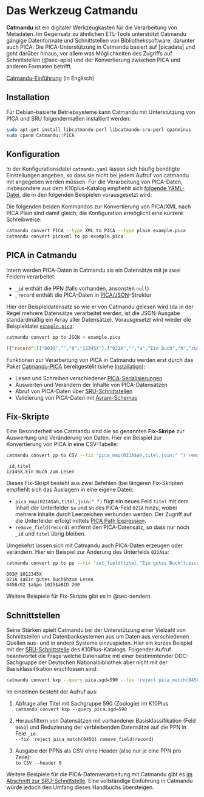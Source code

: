 # Das Werkzeug Catmandu {#sec-catmandu}

**Catmandu** ist ein digitaler Werkzeugkasten für die Verarbeitung von Metadaten. Im Gegensatz zu ähnlichen ETL-Tools unterstützt Catmandu gängige Datenformate und Schnittstellen von Bibliothekssoftware, darunter auch PICA. Die PICA-Unterstützung in Catmandu basiert auf [picadata] und geht darüber hinaus, vor allem was Möglichkeiten des Zugriffs auf Schnittstellen (@sec-apis) und der Konvertierung zwischen PICA und anderen Formaten betrifft.

::: {.callout-note appearance="simple"}
[Catmandu-Einführung](https://metacpan.org/pod/Catmandu::Introduction) (in Englisch)
:::

## Installation

Für Debian-basierte Betriebsysteme kann Catmandu mit Unterstützung von PICA und SRU folgendermaßen installiert werden:

~~~bash
sudo apt-get install libcatmandu-perl libcatmandu-sru-perl cpanminus
sudo cpanm Catmandu::PICA
~~~

## Konfiguration

In der Konfigurationsdatei `catmandu.yaml` lassen sich häufig benötigte Einstellungen angeben, so dass sie nicht bei jedem Aufruf von catmandu mit angegeben werden müssen. Für die Verarbeitung von PICA-Daten, insbesondere aus dem K10plus-Katalog empfiehlt sich [folgende YAML-Datei](catmandu.yaml ':ignore'), die in den folgenden Beispielen vorausgesetzt wird:

[](catmandu.yaml ':include :type=code yaml')

Die folgenden beiden Kommandos zur Konvertierung von PICA/XML nach PICA Plain sind damit gleich; die Konfiguration ermöglicht eine kürzere Schreibweise:

~~~bash
catmandu convert PICA --type XML to PICA --type plain example.pica
catmandu convert picaxml to pp example.pica
~~~

## PICA in Catmandu

Intern werden PICA-Daten in Catmandu als ein Datensätze mit je zwei Feldern verarbeitet:

* `_id` enthält die PPN (falls vorhanden, ansonsten `null`)
* `_record` enthält die PICA-Daten in [PICA/JSON](https://format.gbv.de/pica/json)-Struktur

Hier der Beispieldatensatz so wie er von Catmandu gelesen wird (da in der Regel mehrere Datensätze verarbeitet werden, ist die JSON-Ausgabe standardmäßig ein Array aller Datensätze). Vorausgesetzt wird wieder die Beispieldatei [`example.pica`](example.pica ':ignore'):

~~~bash
catmandu convert pp to JSON < example.pica
~~~

~~~json
[{"record":[["003@","","0","12345X"],["021A","","a","Ein Buch","h","zum Lesen"],["045B","02","a","Spo 1025","a","BID 200"]],"_id":"12345X"}]
~~~

Funktionen zur Verarbeitung von PICA in Catmandu werden erst durch das Paket [Catmandu-PICA](https://metacpan.org/release/Catmandu-PICA) bereitgestellt (siehe [Installation](#installation)):

* Lesen und Schreiben verschiedener [PICA-Serialisierungen](formate.qmd#serialisierungen)
* Auswerten und Verändern der Inhalte von PICA-Datensätzen
* Abruf von PICA-Daten über [SRU-Schnittstellen](schnittstellen.qmd#sru)
* Validierung von PICA-Daten mit [Avram-Schemas](formate.qmd#avram-schemas)

## Fix-Skripte

Eine Besonderheit von Catmandu sind die so genannten **Fix-Skripe** zur Auswertung und Veränderung von Daten. Hier ein Beispiel zur Konvertierung von PICA in eine CSV-Tabelle:

~~~bash
catmandu convert pp to CSV --fix 'pica_map(021A$ah,titel,join:" ") remove_field(record)' < example.pica
~~~

~~~csv
_id,titel
12345X,Ein Buch zum Lesen
~~~

Dieses Fix-Skript besteht aus zwei Befehlen (bei längeren Fix-Skripten empfiehlt sich das Auslagern in eine eigene Datei):

* `pica_map(021A$ah,titel,join:" ")` fügt ein neues Feld `titel` mit dem Inhalt der Unterfelder `$a` und `$h` des PICA-Feld `021A` hinzu, wobei mehrere Inhalte durch Leerzeichen verbunden werden. Der Zugriff auf die Unterfelder erfolgt mittels [PICA Path Expression](formate.qmd#abfragesprache).
* `remove_field(record)` entfernt den PICA-Datensatz, so dass nur noch `_id` und `titel` übrig bleiben.

Umgekehrt lassen sich mit Catmandu auch PICA-Daten erzeugen oder verändern. Hier ein Beispiel zur Änderung des Unterfelds `021A$a`:

~~~bash
catmandu convert pp to pp --fix 'set_field(titel,"Ein gutes Buch");pica_set(titel,021A$a)' < example.pica
~~~

~~~pica
003@ $012345X
021A $aEin gutes Buch$hzum Lesen
045B/02 $aSpo 1025$aBID 200
~~~

Weitere Beispiele für Fix-Skripte gibt es in @sec-aendern.

## Schnittstellen

Seine Stärken spielt Catmandu bei der Unterstützung einer Vielzahl von Schnittstellen und Datenbanksystemen aus um Daten aus verschiedenen Quellen aus- und in andere Systeme einzuspielen. Hier ein kurzes Beispiel mit der [SRU-Schnittstelle](schnittstellen.qmd#sru) des K10Plus-Katalogs. Folgender Aufruf beantwortet die Frage welche Datensätze mit einer bestimmtender DDC-Sachgruppe der Deutschen Nationalbibliothek aber nicht mit der Basisklassifikation erschlossen sind:

~~~bash
catmandu convert kxp --query pica.sgd=590 --fix 'reject pica_match(045Q) remove_field(record)' to CSV --header 0
~~~

Im einzelnen besteht der Aufruf aus:

1. Abfrage aller Titel mit Sachgruppe 590 (Zoologie) im K10Plus\
  `catmandu convert kxp --query pica.sgd=590`

2. Herausfiltern von Datensätzen mit vorhandener Basisklassifikation (Feld `045Q`) und Reduzierung der verbleibenden Datensätze auf die PPN in Feld `_id`\
  `--fix 'reject pica_match(045Q) remove_field(record)`

3. Ausgabe der PPNs als CSV ohne Header (also nur je eine PPN pro Zeile):\
  `to CSV --header 0`

Weitere Beispiele für die PICA-Datenverarbeitung mit Catmandu gibt es [im Abschnitt zur SRU-Schnittstelle](schnittstellen.qmd#SRU). Eine vollständige Einführung in Catmandu würde jedoch den Umfang dieses Handbuchs übersteigen.


